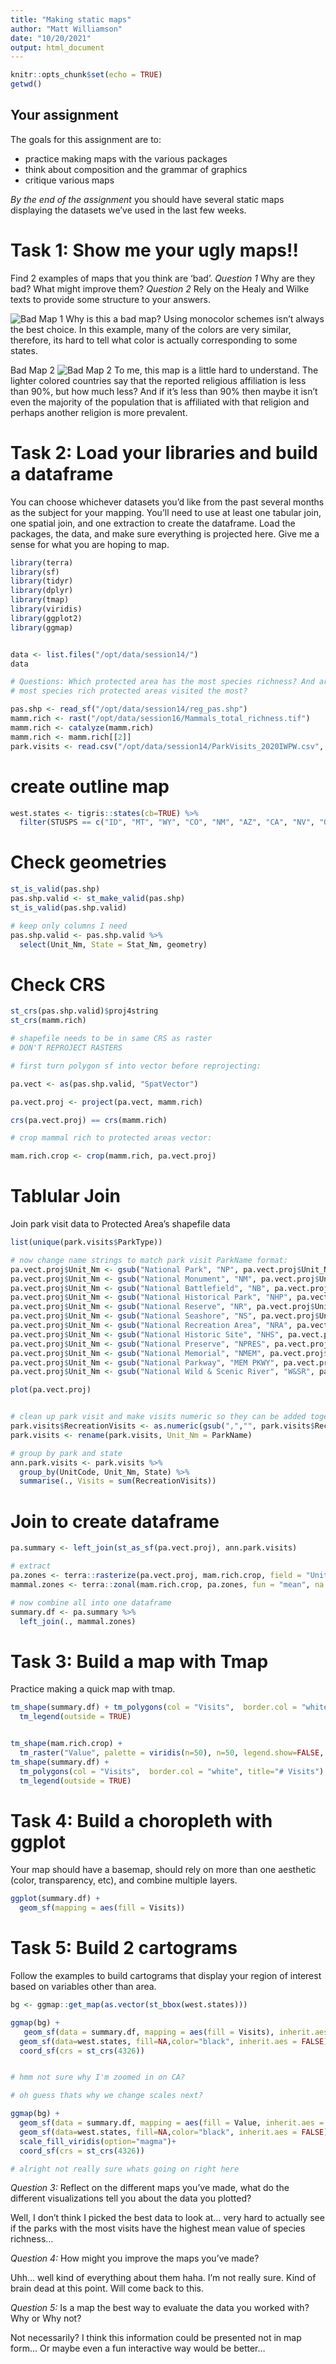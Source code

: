 ```yaml
---
title: "Making static maps"
author: "Matt Williamson"
date: "10/20/2021"
output: html_document
---
```


```r
knitr::opts_chunk$set(echo = TRUE)
getwd()
```


## Your assignment

The goals for this assignment are to:

- practice making maps with the various packages
- think about composition and the grammar of graphics
- critique various maps

_By the end of the assignment_ you should have several static maps displaying the datasets we've used in the last few weeks.

# Task 1: Show me your ugly maps!!
Find 2 examples of maps that you think are 'bad'. 
_Question 1_ Why are they bad? What might improve them? 
_Question 2_ Rely on the Healy and Wilke texts to provide some structure to your answers.

![Bad Map 1](/home/michaela/R/assignment-08-michaelagustafson/code/badmap1.jpg)
Why is this a bad map? Using monocolor schemes isn't always the best choice. In this example, many of the colors are very similar, therefore, its hard to tell what color is actually corresponding to some states.

Bad Map 2
![Bad Map 2](/home/michaela/R/assignment-08-michaelagustafson/code/badmap2.png)
To me, this map is a little hard to understand. The lighter colored countries say that the reported religious affiliation is less than 90%, but how much less? And if it's less than 90% then maybe it isn't even the majority of the population that is affiliated with that religion and perhaps another religion is more prevalent. 


# Task 2: Load your libraries and build a dataframe
You can choose whichever datasets you'd like from the past several months as the subject for your mapping. You'll need to use at least one tabular join, one spatial join, and one extraction to create the dataframe. Load the packages, the data, and make sure everything is projected here. Give me a sense for what you are hoping to map.

```r
library(terra)
library(sf)
library(tidyr)
library(dplyr)
library(tmap)
library(viridis)
library(ggplot2)
library(ggmap)


data <- list.files("/opt/data/session14/")
data

# Questions: Which protected area has the most species richness? And are the
# most species rich protected areas visited the most?

pas.shp <- read_sf("/opt/data/session14/reg_pas.shp")
mamm.rich <- rast("/opt/data/session16/Mammals_total_richness.tif")
mamm.rich <- catalyze(mamm.rich)
mamm.rich <- mamm.rich[[2]]
park.visits <- read.csv("/opt/data/session14/ParkVisits_2020IWPW.csv", skip = 3)

```

# create outline map
```r
west.states <- tigris::states(cb=TRUE) %>% 
  filter(STUSPS == c("ID", "MT", "WY", "CO", "NM", "AZ", "CA", "NV", "OR", "WA", "UT"))
```


# Check geometries

```r
st_is_valid(pas.shp)
pas.shp.valid <- st_make_valid(pas.shp)
st_is_valid(pas.shp.valid)

# keep only columns I need
pas.shp.valid <- pas.shp.valid %>%
  select(Unit_Nm, State = Stat_Nm, geometry)
```

# Check CRS
```r

st_crs(pas.shp.valid)$proj4string
st_crs(mamm.rich)

# shapefile needs to be in same CRS as raster
# DON'T REPROJECT RASTERS

# first turn polygon sf into vector before reprojecting:

pa.vect <- as(pas.shp.valid, "SpatVector")

pa.vect.proj <- project(pa.vect, mamm.rich)

crs(pa.vect.proj) == crs(mamm.rich)

# crop mammal rich to protected areas vector:

mam.rich.crop <- crop(mamm.rich, pa.vect.proj)
```

# Tablular Join
Join park visit data to Protected Area's shapefile data

```r

list(unique(park.visits$ParkType))

# now change name strings to match park visit ParkName format:
pa.vect.proj$Unit_Nm <- gsub("National Park", "NP", pa.vect.proj$Unit_Nm)
pa.vect.proj$Unit_Nm <- gsub("National Monument", "NM", pa.vect.proj$Unit_Nm)
pa.vect.proj$Unit_Nm <- gsub("National Battlefield", "NB", pa.vect.proj$Unit_Nm)
pa.vect.proj$Unit_Nm <- gsub("National Historical Park", "NHP", pa.vect.proj$Unit_Nm)
pa.vect.proj$Unit_Nm <- gsub("National Reserve", "NR", pa.vect.proj$Unit_Nm)
pa.vect.proj$Unit_Nm <- gsub("National Seashore", "NS", pa.vect.proj$Unit_Nm)
pa.vect.proj$Unit_Nm <- gsub("National Recreation Area", "NRA", pa.vect.proj$Unit_Nm)
pa.vect.proj$Unit_Nm <- gsub("National Historic Site", "NHS", pa.vect.proj$Unit_Nm)
pa.vect.proj$Unit_Nm <- gsub("National Preserve", "NPRES", pa.vect.proj$Unit_Nm)
pa.vect.proj$Unit_Nm <- gsub("National Memorial", "NMEM", pa.vect.proj$Unit_Nm)
pa.vect.proj$Unit_Nm <- gsub("National Parkway", "MEM PKWY", pa.vect.proj$Unit_Nm)
pa.vect.proj$Unit_Nm <- gsub("National Wild & Scenic River", "W&SR", pa.vect.proj$Unit_Nm)

plot(pa.vect.proj)


# clean up park visit and make visits numeric so they can be added together
park.visits$RecreationVisits <- as.numeric(gsub(",","", park.visits$RecreationVisits))
park.visits <- rename(park.visits, Unit_Nm = ParkName)

# group by park and state
ann.park.visits <- park.visits %>% 
  group_by(UnitCode, Unit_Nm, State) %>% 
  summarise(., Visits = sum(RecreationVisits))


```
# Join to create dataframe
```r

pa.summary <- left_join(st_as_sf(pa.vect.proj), ann.park.visits)

# extract
pa.zones <- terra::rasterize(pa.vect.proj, mam.rich.crop, field = "Unit_Nm")
mammal.zones <- terra::zonal(mam.rich.crop, pa.zones, fun = "mean", na.rm=TRUE)

# now combine all into one dataframe
summary.df <- pa.summary %>% 
  left_join(., mammal.zones)
```



# Task 3: Build a map with Tmap
Practice making a quick map with tmap. 

```r

tm_shape(summary.df) + tm_polygons(col = "Visits",  border.col = "white") + 
  tm_legend(outside = TRUE)


tm_shape(mam.rich.crop) +
  tm_raster("Value", palette = viridis(n=50), n=50, legend.show=FALSE, legend.hist = TRUE, legend.hist.title = "Species Richness") +
tm_shape(summary.df) +
  tm_polygons(col = "Visits",  border.col = "white", title="# Visits") + 
  tm_legend(outside = TRUE)


```

# Task 4: Build a choropleth with ggplot
Your map should have a basemap, should rely on more than one aesthetic (color, transparency, etc), and combine multiple layers.



```r
ggplot(summary.df) +
  geom_sf(mapping = aes(fill = Visits))
```

# Task 5: Build 2 cartograms
Follow the examples to build cartograms that display your region of interest based on variables other than area.

```r
bg <- ggmap::get_map(as.vector(st_bbox(west.states)))

ggmap(bg) +
   geom_sf(data = summary.df, mapping = aes(fill = Visits), inherit.aes = FALSE) +
  geom_sf(data=west.states, fill=NA,color="black", inherit.aes = FALSE) +
  coord_sf(crs = st_crs(4326))


# hmm not sure why I'm zoomed in on CA?

# oh guess thats why we change scales next?

ggmap(bg) +
  geom_sf(data = summary.df, mapping = aes(fill = Value, inherit.aes = FALSE)) +
  geom_sf(data=west.states, fill=NA,color="black", inherit.aes = FALSE) +
  scale_fill_viridis(option="magma")+
  coord_sf(crs = st_crs(4326))

# alright not really sure whats going on right here
```


_Question 3:_ Reflect on the different maps you've made, what do the different visualizations tell you about the data you plotted?

Well, I don't think I picked the best data to look at... very hard to actually see if the parks with the most visits have the highest mean value of species richness...

_Question 4:_ How might you improve the maps you've made?

Uhh... well kind of everything about them haha. I'm not really sure. Kind of brain dead at this point. Will come back to this. 

_Question 5:_ Is a map the best way to evaluate the data you worked with? Why or Why not?

Not necessarily? I think this information could be presented not in map form... Or maybe even a fun interactive way would be better...
